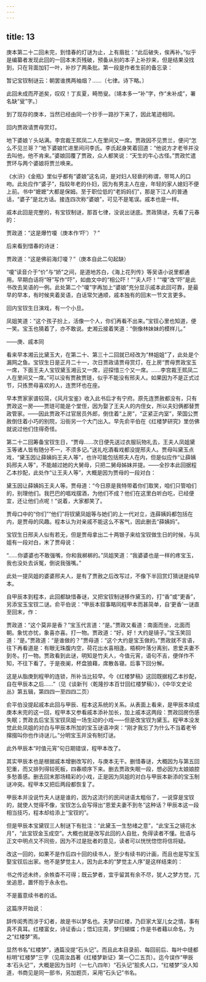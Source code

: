 ```yaml
---
---
---
```

title: 13
---



庚本第二十二回未完，到惜春的灯谜为止，上有眉批：“此后破失，俟再补。”似乎是编纂者发现此回的一回本末页残破，预备从别的本子上补抄来，但是结果没找到，只在背面加钉一叶，补抄了两条批。第一段是作者生前的备忘录：

暂记宝钗制谜云：朝罢谁携两袖烟？……〔七律。诗下略。〕

此回未成而芹逝矣，叹叹！丁亥夏，畸笏叟。〔靖本多一“补”字，作“未补成”，署名缺“叟”字。〕

到了现存的庚本，当然已经由同一个抄手一路抄下来了，因此笔迹相同。

回内贾政请贾母赏灯。

地下婆娘丫头站满。李宫裁王熙凤二人在里间又一席。贾政因不见贾兰，便问“怎么不见兰哥？”地下婆娘忙进里间问李氏。李氏起身笑着回道：“他说方才老爷并没去叫他，他不肯来。”婆娘回覆了贾政，众人都笑说：“天生的牛心古怪。”贾政忙遣贾环与两个婆娘将贾兰唤来。

《水浒》《金瓶》里似乎都有“婆娘”这名词，是对妇人轻亵的称谓，带骂人的口吻。此处应作“婆子”，指较年老的仆妇，因为有男主人在座，年轻的家人媳妇不便上前。书中“嬷嬷”大都是保姆。至于职位低的“老妈妈们”，那是下江人的普通话，“婆子”是北方话。接连四次称“婆娘”，可见不是笔误。戚本也是一样。

戚本此回是完整的，有宝钗制谜，那首七律，没说出谜底。贾政猜谜，先看了元春的：

贾政道：“这是爆竹嗄（庚本作‘吓’）？”

后来看到惜春的诗谜：

贾政道：“这是佛前海灯嗄？”（庚本自此二句起缺）

“嗄”读音介于“价”与“娇”之间，是道地苏白，《海上花列传》等吴语小说里都通用。早期白话将“呀”写作“吓”，如曲文中的“相公吓！”“夫人吓！”“嗄”改“吓”是此书改去吴语的一例。此处第二个“嗄”字再加上“婆娘”充分显示戚本此回可靠，是最早的早本，有时候夹着吴语，白话常欠通顺，戚本独有的回末一节文言更多。

回内宝钗生日演戏，有一个小旦。

凤姐笑道：“这个孩子扮上，活像一个人，你们再看不出来。”宝钗心里也知道，便一笑。宝玉也猜着了，亦不敢说。史湘云接着笑道：“倒像林妹妹的模样儿。”

——庚、戚本同

看来早本湘云比黛玉大，在第二十、第三十二回就已经改为“林姐姐”了，此处是个漏网之鱼。宝钗生日是正月二十一，次日贾政请贾母赏灯，在上房“贾母贾政宝玉一席，下面王夫人宝钗黛玉湘云又一席，迎探惜三个又一席。……李宫裁王熙凤二人在里间又一席。”可以没有贾赦贾琏，似乎不能没有邢夫人。如果因为不是正式过节，只拣贾母喜欢的人，连贾环也在座。

早本贾家家谱较简，《风月宝鉴》收入此书后才有宁府。原先连贾赦都没有，只有贾政这一房——贾琏可能是个堂侄，因为娶了王夫人的内侄女，所以夫妇俩都替贾政管家。——因此贾政不过官居员外郎，倒住着“上房”，“正紧正内室”，荣国公贾赦倒住着小巧的别院，沿街另一个大门出入。早先俞平伯在《红楼梦研究》里仿佛就说过他们住得奇怪。

第二十二回筹备宝钗生日，“贾母……次日便先送过衣服玩物礼去，王夫人凤姐黛玉等诸人皆有随分不一，不须多记。”送礼吃酒看戏都没提邢夫人。贾母叫黛玉点戏，“黛玉因让薛姨妈王夫人等”，也许可能包括邢夫人在内，但是似应作“让薛姨妈邢夫人等”，不能越过她的大舅母，只把二舅母姊妹并提。——全抄本此回据程乙本抄配，此处作“让王夫人等”，大概是因为贾母的一段对白：

黛玉因让薛姨妈王夫人等。贾母道：“今日原是我特带着你们取笑，咱们只管咱们的，别理他们。我巴巴的唱戏摆酒，为他们不成？他们在这里白听白吃，已经便宜，还让他们点呢！”说着，大家都笑了。

贾母口中的“你们”“他们”将钗黛凤姐等与她们的上一代对立，连薛姨妈都包括在内，是贾母的风趣。程本认为对亲戚不能这么不客气，因此删去“薛姨妈”。

宝钗生日邢夫人似有若无，但是贾母拿出二十两银子来给宝钗做生日的时候，与凤姐有一段对白，末了贾母说：

“……你婆婆也不敢强嘴，你和我梆梆的。”凤姐笑道：“我婆婆也是一样的疼宝玉，我也没处去诉冤，倒说我强嘴。”

此处一提凤姐的婆婆邢夫人，是有了贾赦之后改写过，不像下半回赏灯猜谜是纯早本。

自甲辰本到程本，此回都缺惜春谜，又把宝钗制谜移作黛玉的，打“香”或“更香”，另添宝玉宝钗二谜。俞平伯说：“甲辰本叙事略同程甲本而甚简单，自‘更香’一谜直至回末，作：

贾政道：“这个莫非是香？”宝玉代言道：“是。”贾政又看道：南面而坐，北面而朝。象忧亦忧，象喜亦喜。打一物。贾政道：“好，好！大约是镜子。”宝玉笑回道：“是。”贾政道：“是谁做的？”贾母道：“这个大约是宝玉做的。”贾政就不言语，往下再看道是：有眼无珠腹内空，荷花出水喜相逢。梧桐叶落分离别，恩爱夫妻不到冬。打一物。贾政看到此谜，明知是竹夫人，今值元宵，语句不吉，便佯作不知，不往下看了。于是夜阑，杯盘狼藉，席散各寝。后事下回分解。

这是从脂庚到程甲的连锁，所补当比较早。今《红楼梦稿》这回既据程乙本抄配，自在甲辰本之后……”（见《谈新刊〈乾隆抄本百廿回红楼梦稿〉》，《中华文史论丛》第五辑，第四四一至四四二页）

俞平伯没提起戚本此回与甲辰、程本这系统的关系。从表面上看来，是甲辰本续成庚本未完的这一回，程甲本又参看戚本添补加长，加上戚本这两段：贾政回房伤感失眠；贾政去后宝玉宝钗凤姐一场生动的小戏——但是改宝钗为黛玉。程甲本没发觉此处凤姐的对白与甲辰本所加的宝玉谜语冲突：“刚才我忘了为什么不当着老爷撺掇叫你也作诗谜儿。”分明宝玉并没有制灯谜。

此外甲辰本“时值元宵”句日期错误，程甲本改了。

其实甲辰本也是根据戚本增删改写的，与庚本无干。删惜春谜，大概因为与第五回犯重，而又排列得较死板，四春顺序下来。删去贾政失眠一段，想必因为太娘娘腔多愁善感。删去回末那场精彩的小戏，正是因为凤姐的对白与甲辰本新添的宝玉制谜冲突。程甲本又把后两段都恢复了。

甲辰本并没说竹夫人谜是谁的，因为这流行的民间谜语太粗俗了，一说穿是宝钗的，就使人觉得不像，宝钗怎么会写得出“恩爱夫妻不到冬”这种话？甲辰本这一段相当技巧，程本却给添上“宝钗的”。

但是甲辰本宝黛钗三人制谜下有批注：“此黛玉一生愁绪之意”，“此宝玉之镜花水月”，“此宝钗金玉成空”。大概也就是改写此回的人自批，免得读者不懂。批语与正文中明点又不同些，因为不过是批者的意见，读者可以恍恍惚惚将信将疑。

改这一回的，如果不是作后四十回的续书人，至少有续书的计画，而且也是写宝玉娶宝钗后出家。他不是梦觉主人，因为此本的“梦觉主人序”是这样结束的：

书之传述未终，余帙杳不可得；既云梦者，宜乎留其有余不尽，犹人之梦方觉，兀坐追思，置怀抱于永永也。

不是蓄意续书者的话。

这篇序开始说：

辞传闺秀而涉于幻者，故是书以梦名也。夫梦曰红楼，乃巨家大室儿女之情，事有真不真耳。红楼富女，诗证香山；悟幻庄周，梦归蝴蝶；作是书者藉以命名，为之“红楼梦”焉。

显然书名“红楼梦”，通篇没提“石头记”。而且此本目录前、每回前后、每叶中缝都标明“红楼梦”三字（见周汝昌著《红楼梦新证》第一〇二五页）。迄今误作“甲辰本‘石头记’”，大概是因为当时（一七八四年）“石头记”脍炙人口，“红楼梦”没人知道，书商见是同一部书，另加题页，采用“石头记”书名。